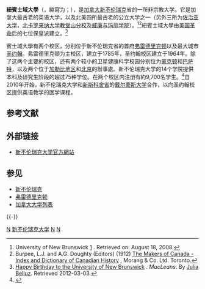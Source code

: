 {{noteTA
| 1 = zh-cn:不伦瑞克; zh-hk:賓士域; zh-tw:布藍茲維;zh-sg:布兰斯威;zh-my:布兰斯威;
| 2 = zh-cn:新不伦瑞克; zh-hk:紐賓士域; zh-tw:紐賓士域;zh-sg:新布兰斯威;zh-my:新布兰斯威;
| 3 = zh-hans:新斯科舍;zh-hk:諾華斯高沙;zh-tw:新斯科細亞;
| 4 = zh-hans:弗雷德里克顿; zh-hk:腓特烈頓; zh-mo:腓特烈頓; zh-tw:腓特烈頓; zh-hant: 弗雷德里克頓
}}

{{Infobox University
| name = 紐賓士域大學
| native_name = University of New Brunswick{{en}}<br>Université du Nouveau-Brunswick{{fr}}
| SealImage = UNB Reds Logo.png
| image = University of New Brunswick (Fredericton campus, 2005).jpg
| established = 1785
| type = [[公立大学|公立大学]]
| president = [[Eddy_Campbell|Eddy Campbell]]
| chancellor = [[Richard_Currie|Richard Currie]]
| students = 9000 (弗雷德里克顿校区), 3000 (圣约翰校区)
| city = [[弗雷德里克顿|弗雷德里克顿]]及[[圣约翰_(新不伦瑞克)|圣约翰]]
| state = [[新不伦瑞克|新不伦瑞克]]
| country = {{CAN}}
| colours = [[Red_(color)|红色]] {{color box|#FF0000}} &  [[Black_(color)|黑色]] {{color box|#000000}}
| website = [http://www.unb.ca／学校官方网页]
}}

'''紐賓士域大學'''（{{Lang-en|'''University of New Brunswick'''}}，縮寫为{{Lang|en|'''UNB'''}}；{{Lang-fr|'''Université du Nouveau-Brunswick'''}}），是[[加拿大|加拿大]][[新不伦瑞克|新不伦瑞克]]省的一所非宗教大学。它是加拿大最古老的英语大学，以及北美四所最古老的公立大学之一（另外三所为[[佐治亚大学|佐治亚大学]]，[[北卡罗来纳大学教堂山分校|北卡罗来纳大学教堂山分校]]及[[威廉与玛丽学院|威廉与玛丽学院]]）。<ref name="facts">University of New Brunswick [https://www.unb.ca/aboutunb/quickfacts.html] {{Wayback|url=https://www.unb.ca/aboutunb/quickfacts.html |date=20220118211457 }}. Retrieved on: August 18, 2008.</ref><ref>Burpee, L.J. and A.G. Doughty (Editors) (1912) [https://www.gutenberg.org/files/32699/32699-h/32699-h.htm The Makers of Canada - Index and Dictionary of Canadian History] {{Wayback|url=https://www.gutenberg.org/files/32699/32699-h/32699-h.htm |date=20160303215607 }}, Morang & Co. Ltd. Toronto.</ref>紐賓士域大學由[[美国革命|美国革命]]后的七位保皇派建立。<ref name="Happy Birthday to the University of New Brunswick">[http://oncampus.macleans.ca/education/2010/09/23/canadas-oldest-english-university/ Happy Birthday to the University of New Brunswick] {{Wayback|url=http://oncampus.macleans.ca/education/2010/09/23/canadas-oldest-english-university/ |date=20140109043859 }}. ''MacLeans''. By [[Julia_Belluz|Julia Belluz]]. Retrieved 2012-03-03.</ref>

賓士域大學有两个校区，分别位于新不伦瑞克省的首府[[弗雷德里克顿|弗雷德里克顿]]以及最大城市[[圣约翰_(新不伦瑞克)|圣约翰]]。弗雷德里克顿为主校区，建立于1785年，圣约翰校区建立于1964年。除了这两个主要的校区，还有两个较小的卫星健康科学校园分别位为[[蒙克顿|蒙克顿]]和[[巴萨特|巴萨特]]，以及两个位于[[加勒比地区|加勒比地区]]和[[北京|北京]]的辦事處。新不伦瑞克大学的14个学院提供本科及研究生阶段的超过75种学位。在两个校区内注册有約9,700名学生。<ref>{{Cite web|title=Enrolment - MPHEC|url=http://www.mphec.ca/research/enrolment.aspx|access-date=2021-04-28|website=www.mphec.ca|archive-date=2022-01-20|archive-url=https://web.archive.org/web/20220120142813/http://www.mphec.ca/research/enrolment.aspx|dead-url=no}}</ref>自2010年开始，新不伦瑞克大学和[[新斯科舍省|新斯科舍省]]的[[戴尔豪斯大学|戴尔豪斯大学]]合作，以向圣约翰校区提供英语教学的医学课程。

== 参考文献 ==
{{Reflist}}

== 外部链接 ==
* [http://www.unb.ca/ 新不伦瑞克大学官方網站] {{Wayback|url=http://www.unb.ca/ |date=20060209050813 }}

== 参见 ==
{{Portal|加拿大|大学}}
* [[新不伦瑞克|新不伦瑞克]]
* [[弗雷德里克顿|弗雷德里克顿]]
* [[加拿大大学列表|加拿大大学列表]]

{{-}}
{{加拿大大学}}

{{Authority control}}

[[Category:加拿大大學|N]]
[[Category:新不伦瑞克大学|]]
[[Category:1785年建立|N]]
[[Category:1780年代創建的教育機構|N]]